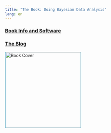 ```yaml
---
title: "The Book: Doing Bayesian Data Analysis"
lang: en
---
```


### <a href="https://sites.google.com/site/doingbayesiandataanalysis/" target="_blank">Book Info and Software</a> 

### <a href="http://doingbayesiandataanalysis.blogspot.com/" target="_blank">The Blog</a> 

<a href="https://sites.google.com/site/doingbayesiandataanalysis/" target="_blank">
<img src="DBDA2Ecover.png" alt="Book Cover" style="width:250px !important; border: 1px solid DeepSkyBlue;">
</a>
